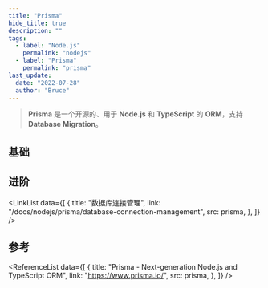 ```yaml
---
title: "Prisma"
hide_title: true
description: ""
tags:
  - label: "Node.js"
    permalink: "nodejs"
  - label: "Prisma"
    permalink: "prisma"
last_update:
  date: "2022-07-28"
  author: "Bruce"
---
```



<FeatureIcon src={prisma} title="Prisma" />

> **Prisma** 是一个开源的、用于 **Node.js** 和 **TypeScript** 的 **ORM**，支持 **Database Migration**。

## 基础

## 进阶

<LinkList
  data={[
    {
      title: "数据库连接管理",
      link: "/docs/nodejs/prisma/database-connection-management",
      src: prisma,
    },
  ]}
/>

## 参考

<ReferenceList
  data={[
    {
      title: "Prisma - Next-generation Node.js and TypeScript ORM",
      link: "https://www.prisma.io/",
      src: prisma,
    },
  ]}
/>
